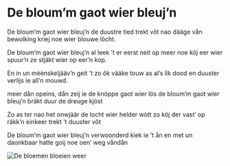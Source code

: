 
# De bloum’m gaot wier bleuj’n

<PoemAudio src={fragment} performer={readers.ineke} />

<PoemText>

De bloum’m gaot wier bleuj’n
de duustre tied trekt vôt
nao dääge vån bewolking
kriej noe wier blouwe lôcht.

De bloum’m gaot wier bleuj’n
al leek ’t er eerst neit op
meer noe köj eer wier spuur’n
ze stjäkt wier op eer’n kop.

En in un mèènskeljääv’n
geit ’t zo ôk vääke touw
as al’s lik dood en duuster
verlijs ie all’n mouwd.

meer dån opeins, dån zeij ie
de knöppe gaot wier lös
de bloum’m gaot wier bleuj’n
bräkt duur de dreuge kjöst

Zo as ter nao het onwjäär
de locht wier helder wòtt
zo köj der vast’ op räkk’n
einkeer trekt ’t duuster vôt

De bloum’m gaot wier bleuj’n
verwoonderd kiek ie ’t ån
en met un daonkbaar hatte
goij noe oen’ weg våndån

</PoemText>

<Image src={bloemen} alt="De bloemen bloeien weer" />
